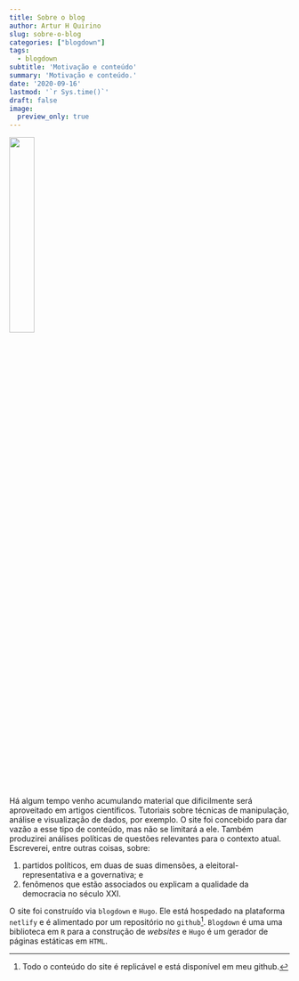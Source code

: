 ```yaml
---
title: Sobre o blog
author: Artur H Quirino
slug: sobre-o-blog
categories: ["blogdown"]
tags:
  - blogdown
subtitle: 'Motivação e conteúdo'
summary: 'Motivação e conteúdo.'
date: '2020-09-16'
lastmod: '`r Sys.time()`'
draft: false
image:
  preview_only: true
---
```



![](featured.png){width=30%}

Há algum tempo venho acumulando material que dificilmente será aproveitado em artigos científicos. Tutoriais sobre técnicas de manipulação, análise e visualização de dados, por exemplo. O site foi concebido para dar vazão a esse tipo de conteúdo, mas não se limitará a ele. Também produzirei análises políticas de questões relevantes para o contexto atual. Escreverei, entre outras coisas, sobre:

  1. partidos políticos, em duas de suas dimensões, a eleitoral-representativa e a governativa; e
  2. fenômenos que estão associados ou explicam a qualidade da democracia no século XXI.

O site foi construído via `blogdown` e `Hugo`.  Ele está hospedado na plataforma `netlify` e é alimentado por um repositório no `github`^[Todo o conteúdo do site é replicável e está disponível em meu github.]. `Blogdown` é uma uma biblioteca em `R` para a construção de _websites_ e `Hugo` é um gerador de páginas estáticas em `HTML`. 


